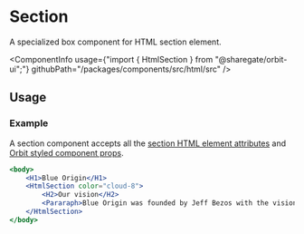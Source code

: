 
<Meta
    title="Html elements/Section"
    id="html-section"
/>

# Section

<Tagline>A specialized <Link href="?path=/docs/box--default-story">box</Link> component for HTML section element.</Tagline>

<ComponentInfo
    usage={"import { HtmlSection } from \"@sharegate/orbit-ui\";"}
    githubPath="/packages/components/src/html/src"
/>

## Usage

### Example

A section component accepts all the [section HTML element attributes](https://developer.mozilla.org/en-US/docs/Web/HTML/Element/section) and [Orbit styled component props](?path=/docs/styling--page).

```jsx
<body>
    <H1>Blue Origin</H1>
    <HtmlSection color="cloud-8">
        <H2>Our vision</H2>
        <Pararaph>Blue Origin was founded by Jeff Bezos with the vision of enabling a future where millions of people are living and working in space to benefit Earth.</Pararaph>
    </HtmlSection>
</body>
```
